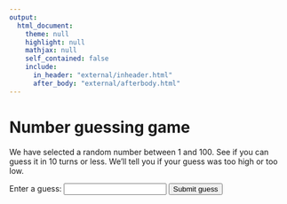 ```yaml
---
output: 
  html_document:
    theme: null
    highlight: null
    mathjax: null
    self_contained: false
    include:
      in_header: "external/inheader.html"
      after_body: "external/afterbody.html"
---
```


<h1>Number guessing game</h1>

<p>We have selected a random number between 1 and 100. See if you can guess it in 10 turns or less. We'll tell you if your guess was too high or too low.</p>

<div class="form">
  <label for="guessField">Enter a guess: </label><input type="text" id="guessField" class="guessField">
  <input type="submit" value="Submit guess" class="guessSubmit">
</div>

<div class="resultParas">
  <p class="guesses"></p>
  <p class="lastResult"></p>
  <p class="lowOrHi"></p>
</div>